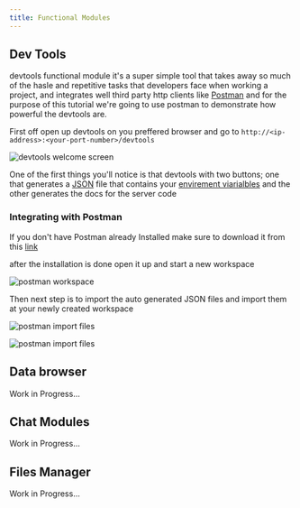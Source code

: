 ```yaml
---
title: Functional Modules
---
```


## Dev Tools

devtools functional module it's a super simple tool that takes away so much of the hasle and repetitive tasks that developers face when working a project, and integrates well third party http clients like [Postman](https://www.postman.com/) and for the purpose of this tutorial we're going to use postman to demonstrate how powerful the devtools are.

First off open up devtools on you preffered browser and go to `http://<ip-address>:<your-port-number>/devtools`

![devtools welcome screen](./devtools_welcome_screen.png)

One of the first things you'll notice is that devtools with two buttons; one that generates a [JSON](https://www.json.org/json-en.html) file that contains your [envirement viarialbles](link/to/env/vars) and the other generates the docs for the server code

### Integrating with Postman

If you don't have Postman already Installed make sure to download it from this [link](https://www.postman.com/)

after the installation is done open it up and start a new workspace

![postman workspace](./postman_new_workspace.png)

Then next step is to import the auto generated JSON files and import them at your newly created workspace

![postman import files](./postman_import_files.png)

![postman import files](./postman_import_files_2.png)

## Data browser

Work in Progress...

## Chat Modules

Work in Progress...

## Files Manager

Work in Progress...
